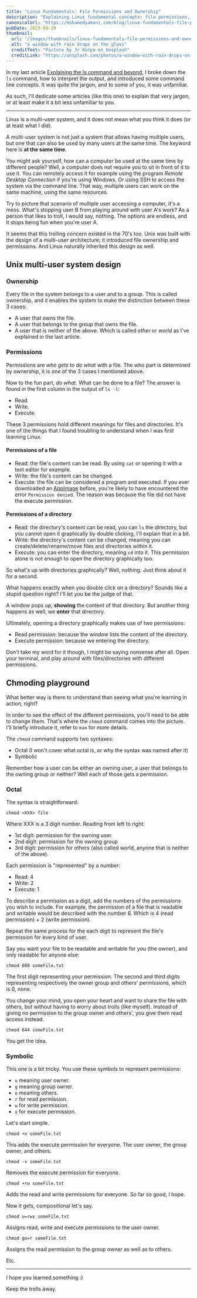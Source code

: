 ```yaml
---
title: "Linux Fundamentals: File Permissions and Ownership"
description: "Explaining Linux fundamental concepts: file permissions, ownership and the chmod command to change the permissions of a file in the two different syntaxes, octal and symbolic."
canonicalUrl: "https://mohamedyamani.com/blog/linux-fundamentals-file-permissions-and-ownership/"
pubDate: 2023-09-19
thumbnail:
  url: "/images/thumbnails/linux-fundamentals-file-permissions-and-ownership.jpg"
  alt: "a window with rain drops on the glass"
  creditText: "Picture by Jr Korpa on Unsplash"
  creditLink: "https://unsplash.com/photos/a-window-with-rain-drops-on-the-glass-E2i7Hftb_rI?utm_medium=referral&utm_source=mohamedyamani.com"
---
```


In my last article [Explaining the ls command and beyond](https://mohamedyamani.com/blog/linux-fundamentals-explaining-the-ls-command-and-beyond/), I broke down the `ls` command, how to interpret the output, and introduced some command line concepts. It was quite the jargon, and to some of you, it was unfamiliar.

As such, I'll dedicate some articles (like this one) to explain that very jargon, or at least make it a bit less unfamiliar to you.

---

Linux is a multi-user system, and it does not mean what you think it does (or at least what I did).

A multi-user system is not just a system that allows having multiple users, but one that can also be used by many users at the same time. The keyword here is **at the same time**.

You might ask yourself, how can a computer be used at the same time by different people? Well, a computer does not require you to sit in front of it to use it. You can remotely access it for example using the program _Remote Desktop Connection_ if you're using Windows. Or using SSH to access the system via the command line. That way, multiple users can work on the same machine, using the same resources.

Try to picture that scenario of multiple user accessing a computer, it's a mess. What's stopping user B from playing around with user A's work? As a person that likes to troll, I would say, nothing. The options are endless, and it stops being fun when you're user A.

It seems that this trolling concern existed in the 70's too. Unix was built with the design of a multi-user architecture; it introduced file ownership and permissions. And Linux naturally inherited this design as well.

## Unix multi-user system design

### Ownership

Every file in the system belongs to a user and to a group. This is called ownership, and it enables the system to make the distinction between these 3 cases:

- A user that owns the file.
- A user that belongs to the group that owns the file.
- A user that is neither of the above. Which is called _other_ or _world_ as I've explained in the last article.

### Permissions

Permissions are _who gets to do what_ with a file. The who part is determined by ownership, it is one of the 3 cases I mentioned above.

Now to the fun part, _do what_. What can be done to a file? The answer is found in the first column in the output of `ls -l`:

- Read.
- Write.
- Execute.

These 3 permissions hold different meanings for files and directories. It's one of the things that I found troubling to understand when I was first learning Linux.

#### Permissions of a file

- Read: the file's content can be read. By using `cat` or opening it with a text editor for example.
- Write: the file's content can be changed.
- Execute: the file can be considered a program and executed. If you ever downloaded an [AppImage](https://appimage.org) before, you're likely to have encountered the error `Permission denied`. The reason was because the file did not have the execute permission.

#### Permissions of a directory

- Read: the directory's content can be read, you can `ls` the directory, but you cannot open it graphically by double clicking, I'll explain that in a bit.
- Write: the directory's content can be changed, meaning you can create/delete/rename/move files and directories within it.
- Execute: you can enter the directory, meaning `cd` into it. This permission alone is not enough to open the directory graphically too.

So what's up with directories graphically? Well, nothing. Just think about it for a second.

What happens exactly when you double click on a directory? Sounds like a stupid question right? I'll let you be the judge of that.

A window pops up, **showing** the content of that directory. But another thing happens as well, we **enter** that directory.

Ultimately, opening a directory graphically makes use of two permissions:

- Read permission: because the window lists the content of the directory.
- Execute permission: because we entering the directory.

Don't take my word for it though, I might be saying nonsense after all. Open your terminal, and play around with files/directories with different permissions.

## Chmoding playground

What better way is there to understand than seeing what you're learning in action, right?

In order to see the effect of the different permissions, you'll need to be able to change them. That's where the `chmod` command comes into the picture. I'll briefly introduce it, refer to `man` for more details.

The `chmod` command supports two syntaxes:

- Octal (I won't cover what octal is, or why the syntax was named after it)
- Symbolic

Remember how a user can be either an owning user, a user that belongs to the owning group or neither? Well each of those gets a permission.

### Octal

The syntax is straightforward:

`chmod <XXX> file`

Where XXX is a 3 digit number. Reading from left to right:

- 1st digit: permission for the owning user.
- 2nd digit: permission for the owning group
- 3rd digit: permission for others (also called world, anyone that is neither of the above).

Each permission is "represented" by a number:

- Read: 4
- Write: 2
- Execute: 1

To describe a permission as a digit, add the numbers of the permissions you wish to include. For example, the permission of a file that is readable and writable would be described with the number 6. Which is 4 (read permission) + 2 (write permission).

Repeat the same process for the each digit to represent the file's permission for every kind of user.

Say you want your file to be readable and writable for you (the owner), and only readable for anyone else:

`chmod 600 someFile.txt`

The first digit representing your permission. The second and third digits representing respectively the owner group and others' permissions, which is 0, none.

You change your mind, you open your heart and want to share the file with others, but without having to worry about trolls (like myself). Instead of giving no permission to the group owner and others', you give them read access instead.

`chmod 644 someFile.txt`

You get the idea.

### Symbolic

This one is a bit tricky. You use these symbols to represent permissions:

- `u` meaning user owner.
- `g` meaning group owner.
- `o` meaning others.
- `r` for read permission.
- `w` for write permission.
- `x` for execute permission.

Let's start simple.

`chmod +x someFile.txt`

This adds the execute permission for everyone. The user owner, the group owner, and others.

`chmod -x someFile.txt`

Removes the execute permission for everyone.

`chmod +rw someFile.txt`

Adds the read and write permissions for everyone. So far so good, I hope.

Now it gets, compositional let's say.

`chmod u=rwx someFile.txt`

Assigns read, write and execute permissions to the user owner.

`chmod go=r someFile.txt`

Assigns the read permission to the group owner as well as to others.

Etc.

---

I hope you learned something :)

Keep the trolls away.
